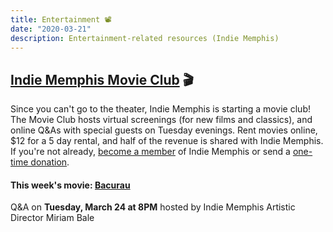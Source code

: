 ```yaml
---
title: Entertainment 📽️
date: "2020-03-21"
description: Entertainment-related resources (Indie Memphis)
---
```


## [Indie Memphis Movie Club](https://www.indiememphis.org/movie-club) 🎬

Since you can't go to the theater, Indie Memphis is starting a movie club! The Movie Club hosts virtual screenings (for new films and classics), and online Q&As with special guests on Tuesday evenings. Rent movies online, $12 for a 5 day rental, and half of the revenue is shared with Indie Memphis. If you're not already, [become a member](https://www.indiememphis.org/members-patrons) of Indie Memphis or send a [one-time donation](https://www.indiememphis.org/donate).

#### This week's movie: [Bacurau](https://kinonow.com/bacurau-indie-memphis)
Q&A on **Tuesday, March 24 at 8PM** hosted by Indie Memphis Artistic Director Miriam Bale
